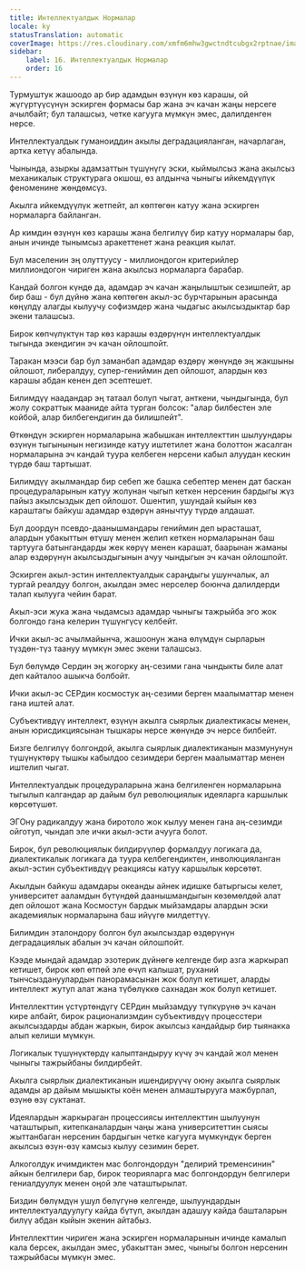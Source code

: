 ```yaml
---
title: Интеллектуалдык Нормалар
locale: ky
statusTranslation: automatic
coverImage: https://res.cloudinary.com/xmfm6mhw3gwctndtcubgx2rptnae/image/upload/v1741354419/small_cover_la_gran_rebelion_28716e29d2.webp
sidebar:
    label: 16. Интеллектуалдык Нормалар
    order: 16
---
```

Турмуштук жашоодо ар бир адамдын өзүнүн көз карашы, ой жүгүртүүсүнүн эскирген формасы бар жана эч качан жаңы нерсеге ачылбайт; бул талашсыз, четке кагууга мүмкүн эмес, далилденген нерсе.

Интеллектуалдык гуманоиддин акылы деградацияланган, начарлаган, артка кетүү абалында.

Чынында, азыркы адамзаттын түшүнүгү эски, кыймылсыз жана акылсыз механикалык структурага окшош, өз алдынча чыныгы ийкемдүүлүк феноменине жөндөмсүз.

Акылга ийкемдүүлүк жетпейт, ал көптөгөн катуу жана эскирген нормаларга байланган.

Ар кимдин өзүнүн көз карашы жана белгилүү бир катуу нормалары бар, анын ичинде тынымсыз аракеттенет жана реакция кылат.

Бул маселенин эң олуттуусу - миллиондогон критерийлер миллиондогон чириген жана акылсыз нормаларга барабар.

Кандай болгон күндө да, адамдар эч качан жаңылыштык сезишпейт, ар бир баш - бул дүйнө жана көптөгөн акыл-эс бурчтарынын арасында көңүлдү алагды кылуучу софизмдер жана чыдагыс акылсыздыктар бар экени талашсыз.

Бирок көпчүлүктүн тар көз карашы өздөрүнүн интеллектуалдык тыгында экендигин эч качан ойлошпойт.

Таракан мээси бар бул заманбап адамдар өздөрү жөнүндө эң жакшыны ойлошот, либералдуу, супер-гениймин деп ойлошот, алардын көз карашы абдан кенен деп эсептешет.

Билимдүү наадандар эң татаал болуп чыгат, анткени, чындыгында, бул жолу сократтык мааниде айта турган болсок: "алар билбестен эле койбой, алар билбегендигин да билишпейт".

Өткөндүн эскирген нормаларына жабышкан интеллекттин шылуундары өзүнүн тыгынынын негизинде катуу иштетилет жана болоттон жасалган нормаларына эч кандай туура келбеген нерсени кабыл алуудан кескин түрдө баш тартышат.

Билимдүү акылмандар бир себеп же башка себептер менен дат баскан процедураларынын катуу жолунан чыгып кеткен нерсенин бардыгы жүз пайыз акылсыздык деп ойлошот. Ошентип, ушундай кыйын көз караштагы байкуш адамдар өздөрүн аянычтуу түрдө алдашат.

Бул доордун псевдо-даанышмандары гениймин деп ырасташат, алардын убакыттын өтүшү менен желип кеткен нормаларынан баш тартууга батынгандарды жек көрүү менен карашат, баарынан жаманы алар өздөрүнүн акылсыздыгынын ачуу чындыгын эч качан ойлошпойт.

Эскирген акыл-эстин интеллектуалдык сараңдыгы ушунчалык, ал тургай реалдуу болгон, акылдан эмес нерселер боюнча далилдерди талап кылууга чейин барат.

Акыл-эси жука жана чыдамсыз адамдар чыныгы тажрыйба эго жок болгондо гана келерин түшүнгүсү келбейт.

Ички акыл-эс ачылмайынча, жашоонун жана өлүмдүн сырларын түздөн-түз таануу мүмкүн эмес экени талашсыз.

Бул бөлүмдө Сердин эң жогорку аң-сезими гана чындыкты биле алат деп кайталоо ашыкча болбойт.

Ички акыл-эс СЕРдин космостук аң-сезими берген маалыматтар менен гана иштей алат.

Субъективдүү интеллект, өзүнүн акылга сыярлык диалектикасы менен, анын юрисдикциясынан тышкары нерсе жөнүндө эч нерсе билбейт.

Бизге белгилүү болгондой, акылга сыярлык диалектиканын мазмунунун түшүнүктөрү тышкы кабылдоо сезимдери берген маалыматтар менен иштелип чыгат.

Интеллектуалдык процедураларына жана белгиленген нормаларына тыгылып калгандар ар дайым бул революциялык идеяларга каршылык көрсөтүшөт.

ЭГОну радикалдуу жана биротоло жок кылуу менен гана аң-сезимди ойготуп, чындап эле ички акыл-эсти ачууга болот.

Бирок, бул революциялык билдирүүлөр формалдуу логикага да, диалектикалык логикага да туура келбегендиктен, инволюцияланган акыл-эстин субъективдүү реакциясы катуу каршылык көрсөтөт.

Акылдын байкуш адамдары океанды айнек идишке батыргысы келет, университет ааламдын бүтүндөй даанышмандыгын көзөмөлдөй алат деп ойлошот жана Космостун бардык мыйзамдары алардын эски академиялык нормаларына баш ийүүгө милдеттүү.

Билимдин эталондору болгон бул акылсыздар өздөрүнүн деградациялык абалын эч качан ойлошпойт.

Кээде мындай адамдар эзотерик дүйнөгө келгенде бир азга жаркырап кетишет, бирок көп өтпөй эле өчүп калышат, руханий тынчсыздануулардын панорамасынан жок болуп кетишет, аларды интеллект жутуп алат жана түбөлүккө сахнадан жок болуп кетишет.

Интеллекттин үстүртөндүгү СЕРдин мыйзамдуу түпкүрүнө эч качан кире албайт, бирок рационализмдин субъективдүү процесстери акылсыздарды абдан жаркын, бирок акылсыз кандайдыр бир тыянакка алып келиши мүмкүн.

Логикалык түшүнүктөрдү калыптандыруу күчү эч кандай жол менен чыныгы тажрыйбаны билдирбейт.

Акылга сыярлык диалектиканын ишендирүүчү оюну акылга сыярлык адамды ар дайым мышыкты коён менен алмаштырууга мажбурлап, өзүнө өзү суктанат.

Идеялардын жаркыраган процессиясы интеллекттин шылуунун чаташтырып, китепканалардын чаңы жана университеттин сыясы жыттанбаган нерсенин бардыгын четке кагууга мүмкүндүк берген акылсыз өзүн-өзү камсыз кылуу сезимин берет.

Алкоголдук ичимдиктен мас болгондордун "делирий тременсинин" айкын белгилери бар, бирок теорияларга мас болгондордун белгилери гениалдуулук менен оңой эле чаташтырылат.

Биздин бөлүмдүн ушул бөлүгүнө келгенде, шылуундардын интеллектуалдуулугу кайда бүтүп, акылдан адашуу кайда башталарын билүү абдан кыйын экенин айтабыз.

Интеллекттин чириген жана эскирген нормаларынын ичинде камалып кала берсек, акылдан эмес, убакыттан эмес, чыныгы болгон нерсенин тажрыйбасы мүмкүн эмес.
